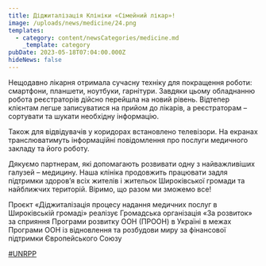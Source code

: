 ```yaml
---
title: Діджиталізація Клініки «Сімейний лікар»!
image: /uploads/news/medicine/24.png
templates:
  - category: content/newsCategories/medicine.md
    _template: category
pubDate: 2023-05-18T07:04:00.000Z
hideNews: false
---
```


Нещодавно лікарня отримала сучасну техніку для покращення роботи: смартфони, планшети, ноутбуки, гарнітури. Завдяки цьому обладнанню робота реєстраторів дійсно перейшла на новий рівень. Відтепер клієнтам легше записуватися на прийом до лікарів, а реєстраторам – сортувати та шукати необхідну інформацію. 

Також для відвідувачів у коридорах встановлено телевізори. На екранах транслюватимуть інформаційні повідомлення про послуги медичного закладу та його роботу.

Дякуємо партнерам, які допомагають розвивати одну з найважливіших галузей – медицину. Наша клініка продовжить працювати задля підтримки здоров’я всіх жителів і жительок Широківської громади та найближчих територій. Віримо, що разом ми зможемо все! 

Проєкт «Діджиталізація процесу надання медичних послуг в Широківській громаді» реалізує Громадська організація «За розвиток» за сприяння Програми розвитку ООН (ПРООН) в Україні в межах Програми ООН із відновлення та розбудови миру за фінансової підтримки Європейського Союзу 

[#UNRPP](https://www.facebook.com/hashtag/unrpp?__eep__=6&__cft__\[0]=AZXp2hW_3qIIDy3inanvHJXi4zBRu5bl4B90Y7K2eLged-7cgBU5QpmYstXvoUyDcNsHc2ePkbI5_5Kx3xt4Q-okysfBbgSDHAeanGJrYNeMZnXY5Nu1G8vXeMjaqxV6YbLVoFoGRq0fQUo4bYc436BOtQLOjphJLMnVUovA4TPRYJOTsUuNiI-mEAONl_lgUItZEXVXWifSWsXCUy3RDmia&__tn__=*NK-R)




